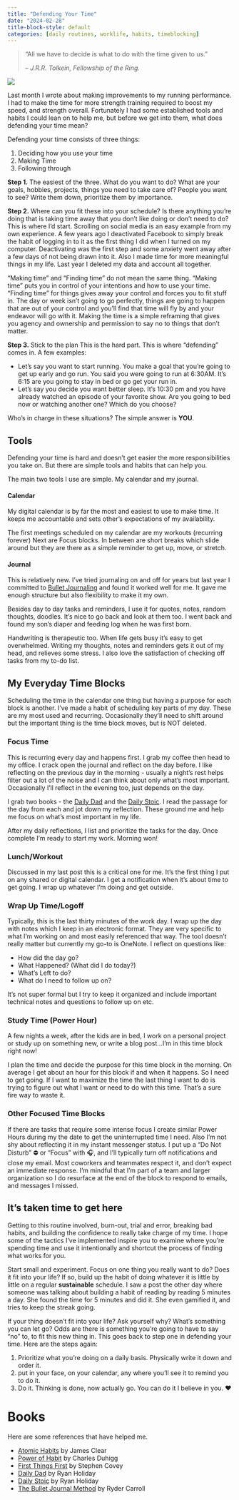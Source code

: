 ```yaml
---
title: "Defending Your Time"
date: "2024-02-28"
title-block-style: default
categories: [daily routines, worklife, habits, timeblocking]
---
```


> “All we have to decide is what to do with the time given to us.” 
>
> -- <cite> J.R.R. Tolkein, Fellowship of the Ring. </cite> 

![](https://static1.cbrimages.com/wordpress/wp-content/uploads/2021/10/Gandalf-and-Frodo-in-The-Lord-of-the-Rings.jpg){fig-alt="Galdalf talking to Frodo"}

Last month I wrote about making improvements to my running performance. I had to make the time for more strength training required to boost my speed, and strength overall. Fortunately I had some established tools and habits I could lean on to help me, but before we get into them, what does defending your time mean? 

Defending your time consists of three things:

1. Deciding how you use your time 
2. Making Time
3. Following through

**Step 1.** 
The easiest of the three. What do you want to do? What are your goals, hobbies, projects, things you need to take care of? People you want to see? Write them down, prioritize them by importance.

**Step 2.** 
Where can you fit these into your schedule? Is there anything you’re doing that is taking time away that you don’t like doing or don’t need to do? This is where I’d start. Scrolling on social media is an easy example from my own experience. A few years ago I deactivated Facebook to simply break the habit of logging in to it as the first thing I did when I turned on my computer. Deactivating was the first step and some anxiety went away after a few days of not being drawn into it. Also I made time for more meaningful things in my life. Last year I deleted my data and account all together. 

“Making time” and “Finding time” do not mean the same thing. “Making time” puts you in control of your intentions and how to use your time. “Finding time” for things gives away your control and forces you to fit stuff in. The day or week isn’t going to go perfectly, things are going to happen that are out of your control and you’ll find that time will fly by and your endeavor will go with it. Making the time is a simple reframing that gives you agency and ownership and permission to say no to things that don't matter. 

**Step 3.** Stick to the plan
This is the hard part. This is where “defending” comes in. A few examples:

- Let’s say you want to start running. You make a goal that you’re going to get up early and go run. You said you were going to run at 6:30AM. It's 6:15 are you going to stay in bed or go get your run in. 
- Let’s say you decide you want better sleep. It’s 10:30 pm and you have already watched an episode of your favorite show. Are you going to bed now or watching another one? Which do you choose?

Who’s in charge in these situations? The simple answer is **YOU**.

## Tools
Defending your time is hard and doesn't get easier the more responsibilities you take on. But there are simple tools and habits that can help you. 

The main two tools I use are simple. My calendar and my journal.

#### Calendar 
My digital calendar is by far the most and easiest to use to make time. It keeps me accountable and sets other’s expectations of my availability. 

The first meetings scheduled on my calendar are my workouts (recurring forever) Next are Focus blocks. In between are short breaks which slide around but they are there as a simple reminder to get up, move, or stretch. 

#### Journal 
This is relatively new. I’ve tried journaling on and off for years but last year I committed to [Bullet Journaling](https://www.youtube.com/watch?v=fm15cmYU0IM) and found it worked well for me. It gave me enough structure but also flexibility to make it my own. 

Besides day to day tasks and reminders, I use it for quotes, notes, random thoughts, doodles. It’s nice to go back and look at them too. I went back and found my son’s diaper and feeding log when he was first born. 

Handwriting is therapeutic too. When life gets busy it's easy to get overwhelmed. Writing my thoughts, notes and reminders gets it out of my head, and relieves some stress. I also love the satisfaction of checking off tasks from my to-do list. 

## My Everyday Time Blocks

Scheduling the time in the calendar one thing but having a purpose for each block is another. I've made a habit of scheduling key parts of my day. These are my most used and recurring. Occasionally they’ll need to shift around but the important thing is the time block moves, but is NOT deleted. 

### Focus Time
This is recurring every day and happens first. I grab my coffee then head to my office. I crack open the journal and reflect on the day before. I like reflecting on the previous day in the morning - usually a night's rest helps filter out a lot of the noise and I can think about only what's most important. Occasionally I’ll reflect in the evening too, just depends on the day.

I grab two books - the [Daily Dad](https://store.dailydad.com/products/the-daily-dad-signed-by-ryan-holiday-1?variant=42269682892980/) and the [Daily Stoic](https://store.dailystoic.com/collections/all-books/products/the-daily-stoic-signed-edition). I read the passage for the day from each and jot down my reflection. These ground me and help me focus on what’s most important in my life.

After my daily reflections, I list and prioritize the tasks for the day. Once complete I’m ready to start my work. Morning won!

### Lunch/Workout
Discussed in my last post this is a critical one for me. It’s the first thing I put on any shared or digital calendar.  I get a notification when it's about time to get going. I wrap up whatever I’m doing and get outside.

### Wrap Up Time/Logoff
Typically, this is the last thirty minutes of the work day. I wrap up the day with notes which I keep in an electronic format. They are very specific to what I’m working on and most easily referenced that way. The tool doesn’t really matter but currently my go-to is OneNote. I reflect on questions like:

- How did the day go?
- What Happened? (What did I do today?)  
- What’s Left to do? 
- What do I need to follow up on? 

It’s not super formal but I try to keep it organized and include important technical notes and questions to follow up on etc. 

### Study Time (Power Hour)
A few nights a week, after the kids are in bed, I work on a personal project or study up on something new, or write a blog post…I’m in this time block right now!

I plan the time and decide the purpose for this time block in the morning. On average I get about an hour for this block if and when it happens. So I need to get going. If I want to maximize the time the last thing I want to do is trying to figure out what I want or need to do with this time. That’s a sure fire way to waste it.  

### Other Focused Time Blocks
If there are tasks that require some intense focus I create similar Power Hours during my the date to get the uninterrupted time I need. Also I’m not shy about reflecting it in my instant messenger status. I put up a “Do Not Disturb” ⛔ or “Focus” with 🎧, and I’ll typically turn off notifications and close my email. Most coworkers and teammates respect it, and don’t expect an immediate response. I’m mindful that I’m part of a team and larger organization so I do resurface at the end of the block to respond to emails, and messages I missed.

## It’s taken time to get here
Getting to this routine involved, burn-out, trial and error, breaking bad habits, and building the confidence to really take charge of my time. I hope some of the tactics I've implemented inspire you to examine where you're spending time and use it intentionally and shortcut the process of finding what works for you. 

Start small and experiment. Focus on one thing you really want to do? Does it fit into your life? If so, build up the habit of doing whatever it is little by little on a regular **sustainable** schedule. I saw a post the other day where someone was talking about building a habit of reading by reading 5 minutes a day. She found the time for 5 minutes and did it. She even gamified it, and tries to keep the streak going.

If your thing doesn’t fit into your life? Ask yourself why? What’s something you can let go? Odds are there is something you’re going to have to say “no” to, to fit this new thing in. This goes back to step one in defending your time. Here are the steps again: 

1. Prioritize what you’re doing on a daily basis. Physically write it down and order it. 
2. put in your face, on your calendar, any where you'll see it to remind you to do it. 
3. Do it. Thinking is done, now actually go. You can do it I believe in you. ❤

# Books
Here are some references that have helped me.

- [Atomic Habits](https://jamesclear.com/atomic-habits) by James Clear
- [Power of Habit](https://www.charlesduhigg.com/the-power-of-habit) by Charles Duhigg
- [First Things First](https://www.amazon.com/First-Things-Stephen-R-Covey/dp/0684802031) by Stephen Covey
- [Daily Dad](https://store.dailydad.com/products/the-daily-dad-signed-by-ryan-holiday-1?variant=42269682892980/) by Ryan Holiday
- [Daily Stoic](https://store.dailystoic.com/collections/all-books/products/the-daily-stoic-signed-edition) by Ryan Holiday
- [The Bullet Journal Method](https://bulletjournal.com/pages/book) by Ryder Carroll